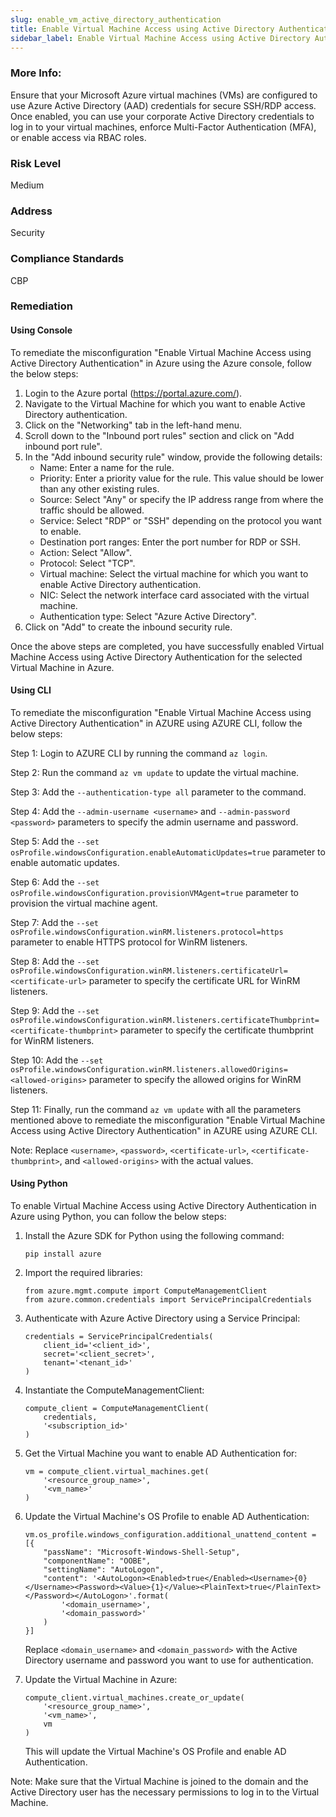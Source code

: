 ```yaml
---
slug: enable_vm_active_directory_authentication
title: Enable Virtual Machine Access using Active Directory Authentication
sidebar_label: Enable Virtual Machine Access using Active Directory Authentication
---
```


### More Info:

Ensure that your Microsoft Azure virtual machines (VMs) are configured to use Azure Active Directory (AAD) credentials for secure SSH/RDP access. Once enabled, you can use your corporate Active Directory credentials to log in to your virtual machines, enforce Multi-Factor Authentication (MFA), or enable access via RBAC roles.

### Risk Level

Medium

### Address

Security

### Compliance Standards

CBP
### Remediation

#### Using Console

To remediate the misconfiguration "Enable Virtual Machine Access using Active Directory Authentication" in Azure using the Azure console, follow the below steps:

1. Login to the Azure portal (https://portal.azure.com/).
2. Navigate to the Virtual Machine for which you want to enable Active Directory authentication.
3. Click on the "Networking" tab in the left-hand menu.
4. Scroll down to the "Inbound port rules" section and click on "Add inbound port rule".
5. In the "Add inbound security rule" window, provide the following details:
   - Name: Enter a name for the rule.
   - Priority: Enter a priority value for the rule. This value should be lower than any other existing rules.
   - Source: Select "Any" or specify the IP address range from where the traffic should be allowed.
   - Service: Select "RDP" or "SSH" depending on the protocol you want to enable.
   - Destination port ranges: Enter the port number for RDP or SSH.
   - Action: Select "Allow".
   - Protocol: Select "TCP".
   - Virtual machine: Select the virtual machine for which you want to enable Active Directory authentication.
   - NIC: Select the network interface card associated with the virtual machine.
   - Authentication type: Select "Azure Active Directory".
6. Click on "Add" to create the inbound security rule.

Once the above steps are completed, you have successfully enabled Virtual Machine Access using Active Directory Authentication for the selected Virtual Machine in Azure.

#### Using CLI

To remediate the misconfiguration "Enable Virtual Machine Access using Active Directory Authentication" in AZURE using AZURE CLI, follow the below steps:

Step 1: Login to AZURE CLI by running the command `az login`.

Step 2: Run the command `az vm update` to update the virtual machine.

Step 3: Add the `--authentication-type all` parameter to the command.

Step 4: Add the `--admin-username <username>` and `--admin-password <password>` parameters to specify the admin username and password.

Step 5: Add the `--set osProfile.windowsConfiguration.enableAutomaticUpdates=true` parameter to enable automatic updates.

Step 6: Add the `--set osProfile.windowsConfiguration.provisionVMAgent=true` parameter to provision the virtual machine agent.

Step 7: Add the `--set osProfile.windowsConfiguration.winRM.listeners.protocol=https` parameter to enable HTTPS protocol for WinRM listeners.

Step 8: Add the `--set osProfile.windowsConfiguration.winRM.listeners.certificateUrl=<certificate-url>` parameter to specify the certificate URL for WinRM listeners.

Step 9: Add the `--set osProfile.windowsConfiguration.winRM.listeners.certificateThumbprint=<certificate-thumbprint>` parameter to specify the certificate thumbprint for WinRM listeners.

Step 10: Add the `--set osProfile.windowsConfiguration.winRM.listeners.allowedOrigins=<allowed-origins>` parameter to specify the allowed origins for WinRM listeners.

Step 11: Finally, run the command `az vm update` with all the parameters mentioned above to remediate the misconfiguration "Enable Virtual Machine Access using Active Directory Authentication" in AZURE using AZURE CLI.

Note: Replace `<username>`, `<password>`, `<certificate-url>`, `<certificate-thumbprint>`, and `<allowed-origins>` with the actual values.

#### Using Python

To enable Virtual Machine Access using Active Directory Authentication in Azure using Python, you can follow the below steps:

1. Install the Azure SDK for Python using the following command:

   ```
   pip install azure
   ```

2. Import the required libraries:

   ```
   from azure.mgmt.compute import ComputeManagementClient
   from azure.common.credentials import ServicePrincipalCredentials
   ```

3. Authenticate with Azure Active Directory using a Service Principal:

   ```
   credentials = ServicePrincipalCredentials(
       client_id='<client_id>',
       secret='<client_secret>',
       tenant='<tenant_id>'
   )
   ```

4. Instantiate the ComputeManagementClient:

   ```
   compute_client = ComputeManagementClient(
       credentials,
       '<subscription_id>'
   )
   ```

5. Get the Virtual Machine you want to enable AD Authentication for:

   ```
   vm = compute_client.virtual_machines.get(
       '<resource_group_name>',
       '<vm_name>'
   )
   ```

6. Update the Virtual Machine's OS Profile to enable AD Authentication:

   ```
   vm.os_profile.windows_configuration.additional_unattend_content = [{
       "passName": "Microsoft-Windows-Shell-Setup",
       "componentName": "OOBE",
       "settingName": "AutoLogon",
       "content": '<AutoLogon><Enabled>true</Enabled><Username>{0}</Username><Password><Value>{1}</Value><PlainText>true</PlainText></Password></AutoLogon>'.format(
           '<domain_username>',
           '<domain_password>'
       )
   }]
   ```

   Replace `<domain_username>` and `<domain_password>` with the Active Directory username and password you want to use for authentication.

7. Update the Virtual Machine in Azure:

   ```
   compute_client.virtual_machines.create_or_update(
       '<resource_group_name>',
       '<vm_name>',
       vm
   )
   ```

   This will update the Virtual Machine's OS Profile and enable AD Authentication.

Note: Make sure that the Virtual Machine is joined to the domain and the Active Directory user has the necessary permissions to log in to the Virtual Machine.



